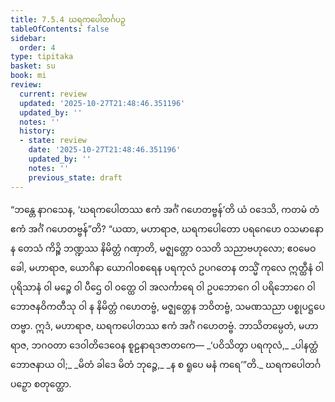 ```yaml
---
title: 7.5.4 ဃရကပေါတင်္ဂပဉှ
tableOfContents: false
sidebar:
  order: 4
type: tipitaka
basket: su
book: mi
review:
  current: review
  updated: '2025-10-27T21:48:46.351196'
  updated_by: ''
  notes: ''
  history:
  - state: review
    date: '2025-10-27T21:48:46.351196'
    updated_by: ''
    notes: ''
    previous_state: draft
---
```



<ReviewStatus review={frontmatter.review} showDetails={true} />

<HypothesisAnnotation frontmatter={frontmatter} />

<DynamicBreadcrumb />

<Division number="268" book="mi" e="ch" v="28">

<Paragraph number="1905" book="mi">
“ဘန္တေ နာဂသေန, ‘ဃရကပေါတဿ ဧကံ အင်္ဂံ ဂဟေတဗ္ဗန်’တိ ယံ ဝဒေသိ, ကတမံ တံ ဧကံ အင်္ဂံ ဂဟေတဗ္ဗန်”တိ? “ယထာ, မဟာရာဇ, ဃရကပေါတော ပရဂေဟေ ဝသမာနော န တေသံ ကိဉ္စိ ဘဏ္ဍဿ နိမိတ္တံ ဂဏှာတိ, မဇ္ဈတ္တော ဝသတိ သညာဗဟုလော; ဧဝမေဝ ခေါ, မဟာရာဇ, ယောဂိနာ ယောဂါဝစရေန ပရကုလံ ဥပဂတေန တသ္မိံ ကုလေ ဣတ္ထီနံ ဝါ ပုရိသာနံ ဝါ မဉ္စေ ဝါ ပီဌေ ဝါ ဝတ္ထေ ဝါ အလင်္ကာရေ ဝါ ဥပဘောဂေ ဝါ ပရိဘောဂေ ဝါ ဘောဇနဝိကတီသု ဝါ န နိမိတ္တံ ဂဟေတဗ္ဗံ, မဇ္ဈတ္တေန ဘဝိတဗ္ဗံ, သမဏသညာ ပစ္စုပဋ္ဌပေတဗ္ဗာ. ဣဒံ, မဟာရာဇ, ဃရကပေါတဿ ဧကံ အင်္ဂံ ဂဟေတဗ္ဗံ. ဘာသိတမ္ပေတံ, မဟာရာဇ, ဘဂဝတာ ဒေဝါတိဒေဝေန စူဠနာရဒဇာတကေ—
</Paragraph>

<Paragraph number="1906" type="verses" book="mi">
_‘ပဝိသိတွာ ပရကုလံ,_  
_ပါနတ္ထံ ဘောဇနာယ ဝါ;_  
_မိတံ ခါဒေ မိတံ ဘုဉ္ဇေ,_  
_န စ ရူပေ မနံ ကရေ’”တိ._  


</Paragraph>
</Division>

<Paragraph number="1907" type="center" book="mi">
ဃရကပေါတင်္ဂပဉှော စတုတ္ထော.
</Paragraph>